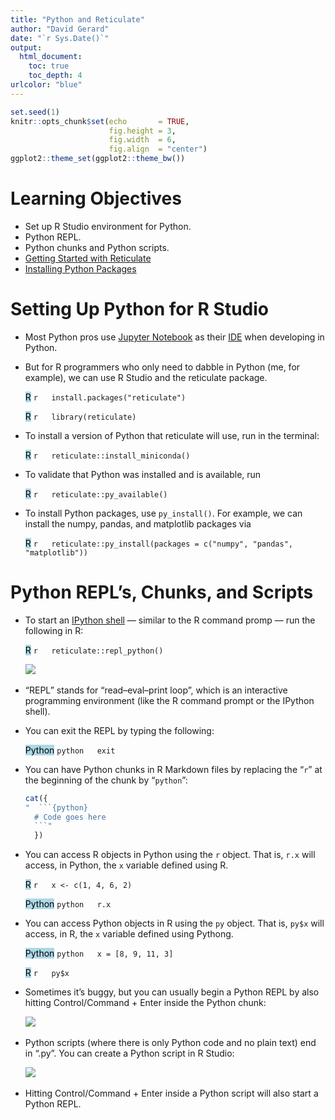 ```yaml
---
title: "Python and Reticulate"
author: "David Gerard"
date: "`r Sys.Date()`"
output:  
  html_document:
    toc: true
    toc_depth: 4
urlcolor: "blue"
---
```



```r
set.seed(1)
knitr::opts_chunk$set(echo       = TRUE, 
                      fig.height = 3, 
                      fig.width  = 6,
                      fig.align  = "center")
ggplot2::theme_set(ggplot2::theme_bw())
```

# Learning Objectives

- Set up R Studio environment for Python.
- Python REPL.
- Python chunks and Python scripts.
- [Getting Started with Reticulate](https://rstudio.github.io/reticulate/)
- [Installing Python Packages](https://rstudio.github.io/reticulate/articles/python_packages.html)

# Setting Up Python for R Studio

- Most Python pros use [Jupyter Notebook](https://jupyter.org/) as their 
  [IDE](https://en.wikipedia.org/wiki/Integrated_development_environment)
  when developing in Python.

- But for R programmers who only need to dabble in Python (me, for example), 
  we can use R Studio and the reticulate package.
  
    <mark style="background-color: lightblue">R</mark>
    ```r
    install.packages("reticulate")
    ```
    
    <mark style="background-color: lightblue">R</mark>
    ```r
    library(reticulate)
    ```

- To install a version of Python that reticulate will use, run in the terminal:

    <mark style="background-color: lightblue">R</mark>
    ```r
    reticulate::install_miniconda()
    ```
    
- To validate that Python was installed and is available, run

    <mark style="background-color: lightblue">R</mark>
    ```r
    reticulate::py_available()
    ```

- To install Python packages, use `py_install()`. For example, we can install
  the numpy, pandas, and matplotlib packages via
  
    <mark style="background-color: lightblue">R</mark>
    ```r
    reticulate::py_install(packages = c("numpy", "pandas", "matplotlib"))
    ```

# Python REPL's, Chunks, and Scripts

- To start an [IPython shell](https://en.wikipedia.org/wiki/IPython) --- similar
  to the R command promp --- run the following in R:
    
    <mark style="background-color: lightblue">R</mark>
    ```r
    reticulate::repl_python()
    ```
    
    ![](./fig/python1.png)\ 
    
- "REPL" stands for "read–eval–print loop", which is an interactive 
  programming environment (like the R command prompt or the IPython shell).
  
- You can exit the REPL by typing the following:

    <mark style="background-color: lightblue">Python</mark>
    ```python
    exit
    ```

- You can have Python chunks in R Markdown files by replacing the "`r`" at the
  beginning of the chunk by "`python`":

    ```r
    cat({
    "  ```{python}
      # Code goes here
      ```"
      })
    ```
    
- You can access R objects in Python using the `r` object. That is, `r.x` will access, in Python, the `x` variable defined using R.

    <mark style="background-color: lightblue">R</mark>
    ```r
    x <- c(1, 4, 6, 2)
    ```
    
    <mark style="background-color: lightblue">Python</mark>
    ```python
    r.x
    ```
    
- You can access Python objects in R using the `py` object. That is, `py$x` will access, in R, the `x` variable defined using Pythong.

    <mark style="background-color: lightblue">Python</mark>
    ```python
    x = [8, 9, 11, 3]
    ```
    
    <mark style="background-color: lightblue">R</mark>
    ```r
    py$x
    ```
    
- Sometimes it's buggy, but you can usually begin a Python REPL by also
  hitting Control/Command + Enter inside the Python chunk:
  
    ![](./fig/python3.png)\ 
    
- Python scripts (where there is only Python code and no plain text) end in
  ".py". You can create a Python script in R Studio:
  
    ![](./fig/python2.png)\ 
    
- Hitting Control/Command + Enter inside a Python script will also 
  start a Python REPL.
